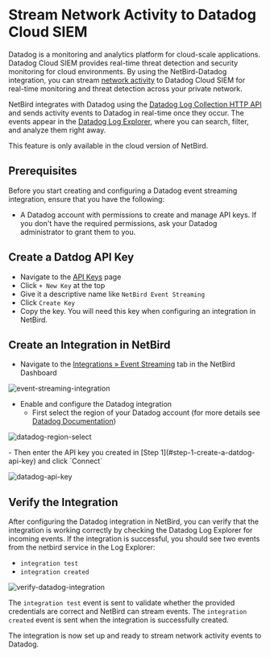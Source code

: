 # Stream Network Activity to Datadog Cloud SIEM

Datadog is a monitoring and analytics platform for cloud-scale applications. Datadog Cloud SIEM provides real-time threat
detection and security monitoring for cloud environments. By using the NetBird-Datadog integration, you can stream [network activity](/how-to/monitor-system-and-network-activity) to Datadog Cloud SIEM for real-time monitoring
and threat detection across your private network.

NetBird integrates with Datadog using the [Datadog Log Collection HTTP API](https://docs.datadoghq.com/api/latest/logs/#send-logs)
and sends activity events to Datadog in real-time once they occur. The events appear in the [Datadog Log Explorer](https://docs.datadoghq.com/logs/explorer/), where you can
search, filter, and analyze them right away.

<Note>
    This feature is only available in the cloud version of NetBird.
</Note>

## Prerequisites

Before you start creating and configuring a Datadog event streaming integration, ensure that you have the following:
- A Datadog account with permissions to create and manage API keys. If you don't have the required permissions,
ask your Datadog administrator to grant them to you.

## Create a Datdog API Key
- Navigate to the [API Keys](https://app.datadoghq.eu/organization-settings/api-keys) page
- Click `+ New Key` at the top
- Give it a descriptive name like `NetBird Event Streaming`
- Click `Create Key`
- Copy the key. You will need this key when configuring an integration in NetBird.

## Create an Integration in NetBird
- Navigate to the [Integrations &raquo; Event Streaming](https://preview.netbird.io/integrations) tab in the NetBird Dashboard
<p>
    <img src="/docs-static/img/how-to-guides/event-streaming-integration.png" alt="event-streaming-integration" className="imagewrapper-big"/>
</p>

- Enable and configure the Datadog integration
  - First select the region of your Datadog account (for more details see [Datadog Documentation](https://docs.datadoghq.com/getting_started/site/))
<p>
  <img src="/docs-static/img/how-to-guides/datadog-region-select.png" alt="datadog-region-select" className="imagewrapper" />
</p>
  - Then enter the API key you created in [Step 1](#step-1-create-a-datdog-api-key) and click `Connect`
<p>
    <img src="/docs-static/img/how-to-guides/datadog-api-key.png" alt="datadog-api-key" className="imagewrapper" />
</p>

## Verify the Integration

After configuring the Datadog integration in NetBird, you can verify that the integration is working correctly by checking
the Datadog Log Explorer for incoming events. If the integration is successful, you should see two events from the netbird service
in the Log Explorer:
- `integration test`
- `integration created`

<p>
    <img src="/docs-static/img/how-to-guides/activity-event-streaming/verify-datadog-integration.png" alt="verify-datadog-integration" className="imagewrapper"/>
</p>

The `integration test` event is sent to validate whether the provided credentials are correct and NetBird can stream events.
The `integration created` event is sent when the integration is successfully created.

The integration is now set up and ready to stream network activity events to Datadog.